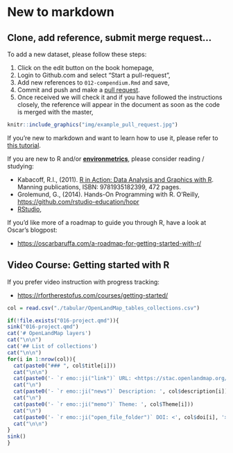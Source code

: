 # New to markdown

## Clone, add reference, submit merge request...

To add a new dataset, please follow these steps:

1.  Click on the edit button on the book homepage,\
2.  Login to Github.com and select "Start a pull-request",\
3.  Add new references to `012-compendium.Rmd` and save,\
4.  Commit and push and make a [pull
request](https://docs.github.com/en/github/collaborating-with-issues-and-pull-requests/creating-a-pull-request).\
5.  Once received we will check it and if you have followed the instructions closely, 
    the reference will appear in the document as soon as the code is merged with the master,\

```r
knitr::include_graphics("img/example_pull_request.jpg")
```

If you're new to markdown and want to learn how to use it, please refer to [this tutorial](https://guides.github.com/features/mastering-markdown/).

If you are new to R and/or [**environmetrics**](https://cran.r-project.org/web/views/Environmetrics.html), please consider reading / studying:

- Kabacoff, R.I., (2011). [R in Action: Data Analysis and Graphics with R](https://www.statmethods.net/). Manning publications, ISBN: 9781935182399, 472 pages.  
- Grolemund, G., (2014). Hands-On Programming with R. O’Reilly, <https://github.com/rstudio-education/hopr>  
- [RStudio](http://www.rstudio.com/products/RStudio/),  

If you'd like more of a roadmap to guide you through R, have a look at Oscar's blogpost:

- <https://oscarbaruffa.com/a-roadmap-for-getting-started-with-r/>  


## Video Course: Getting started with R

If you prefer video instruction with progress tracking:

- <https://rfortherestofus.com/courses/getting-started/>  

```r
col = read.csv("./tabular/OpenLandMap_tables_collections.csv")
```

```r
if(!file.exists("016-project.qmd")){
sink("016-project.qmd")
cat('# OpenLandMap layers')
cat("\n\n")
cat('## List of collections')
cat("\n\n")
for(i in 1:nrow(col)){
  cat(paste0("### ", col$title[i]))
  cat("\n\n")
  cat(paste0('- `r emo::ji("link")` URL: <https://stac.openlandmap.org/', col$id[i], '/collection.json>'))
  cat("\n")
  cat(paste0('- `r emo::ji("news")` Description: ', col$description[i]))
  cat("\n")
  cat(paste0('- `r emo::ji("memo")` Theme: ', col$Theme[i]))
  cat("\n")
  cat(paste0('- `r emo::ji("open_file_folder")` DOI: <', col$doi[i], '>'))
  cat("\n\n")
}
sink()
}
```
